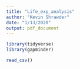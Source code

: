 ```yaml
---
title: "Life_exp_analysis"
author: "Kevin Shrawder"
date: "1/13/2020"
output: pdf_document
---
```


```r
library(tidyverse)
library(gapminder)
```

```r
read_csv()
```

